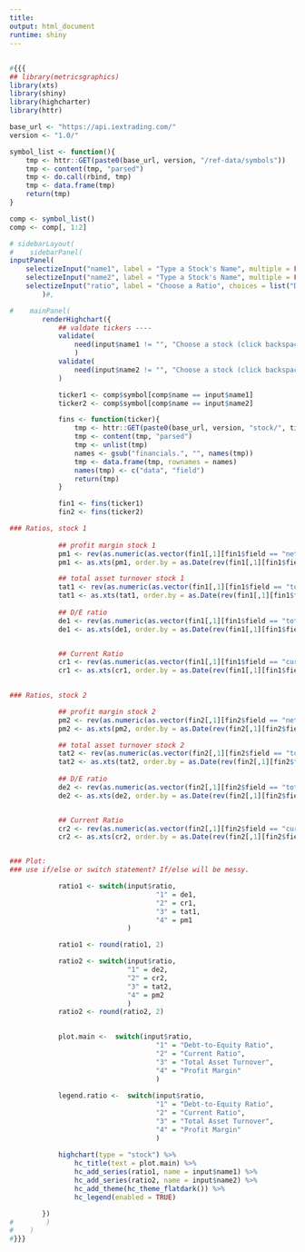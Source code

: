 ```yaml
---
title: 
output: html_document
runtime: shiny
---
```


## 

```r
#{{{
## library(metricsgraphics)
library(xts)
library(shiny)
library(highcharter)
library(httr)

base_url <- "https://api.iextrading.com/"
version <- "1.0/"

symbol_list <- function(){
    tmp <- httr::GET(paste0(base_url, version, "/ref-data/symbols"))
    tmp <- content(tmp, "parsed")
    tmp <- do.call(rbind, tmp)
    tmp <- data.frame(tmp)
    return(tmp)
}

comp <- symbol_list()
comp <- comp[, 1:2]

# sidebarLayout(
#    sidebarPanel(   
inputPanel(
    selectizeInput("name1", label = "Type a Stock's Name", multiple = FALSE, choices = comp$name, selected = "Tesla Inc."),
    selectizeInput("name2", label = "Type a Stock's Name", multiple = FALSE, choices = comp$name, selected = "Apple Inc."),
    selectizeInput("ratio", label = "Choose a Ratio", choices = list("Debt-to-Equity Ratio" = 1, "Current Ratio" = 2, "Total Asset Turnover" = 3, "Profit Margin" = 4), selected = 1)
        )#,

#    mainPanel(
        renderHighchart({
            ## valdate tickers ----
            validate(
                need(input$name1 != "", "Choose a stock (click backspace to get rid of the present stock).")
                )
            validate(
                need(input$name2 != "", "Choose a stock (click backspace to get rid of the present stock).")
            )

            ticker1 <- comp$symbol[comp$name == input$name1]
            ticker2 <- comp$symbol[comp$name == input$name2]

            fins <- function(ticker){
                tmp <- httr::GET(paste0(base_url, version, "stock/", ticker,"/financials"))
                tmp <- content(tmp, "parsed")
                tmp <- unlist(tmp)
                names <- gsub("financials.", "", names(tmp))
                tmp <- data.frame(tmp, rownames = names)
                names(tmp) <- c("data", "field")
                return(tmp)
            }

            fin1 <- fins(ticker1)
            fin2 <- fins(ticker2)

### Ratios, stock 1
            
            ## profit margin stock 1
            pm1 <- rev(as.numeric(as.vector(fin1[,1][fin1$field == "netIncome"])) / as.numeric(as.vector(fin1[,1][fin1$field == "totalRevenue"])))
            pm1 <- as.xts(pm1, order.by = as.Date(rev(fin1[,1][fin1$field == "reportDate"])))

            ## total asset turnover stock 1
            tat1 <- rev(as.numeric(as.vector(fin1[,1][fin1$field == "totalRevenue"])) / as.numeric(as.vector(fin1[,1][fin1$field == "totalAssets"])))
            tat1 <- as.xts(tat1, order.by = as.Date(rev(fin1[,1][fin1$field == "reportDate"])))
            
            ## D/E ratio
            de1 <- rev(as.numeric(as.vector(fin1[,1][fin1$field == "totalDebt"])) / as.numeric(as.vector(fin1[,1][fin1$field == "shareholderEquity"])))
            de1 <- as.xts(de1, order.by = as.Date(rev(fin1[,1][fin1$field == "reportDate"])))


            ## Current Ratio
            cr1 <- rev(as.numeric(as.vector(fin1[,1][fin1$field == "currentAssets"])) / as.numeric(as.vector(fin1[,1][fin1$field == "currentDebt"])))
            cr1 <- as.xts(cr1, order.by = as.Date(rev(fin1[,1][fin1$field == "reportDate"])))

            
### Ratios, stock 2

            ## profit margin stock 2
            pm2 <- rev(as.numeric(as.vector(fin2[,1][fin2$field == "netIncome"])) / as.numeric(as.vector(fin2[,1][fin2$field == "totalRevenue"])))
            pm2 <- as.xts(pm2, order.by = as.Date(rev(fin2[,1][fin2$field == "reportDate"])))

            ## total asset turnover stock 2
            tat2 <- rev(as.numeric(as.vector(fin2[,1][fin2$field == "totalRevenue"])) / as.numeric(as.vector(fin2[,1][fin2$field == "totalAssets"])))
            tat2 <- as.xts(tat2, order.by = as.Date(rev(fin2[,1][fin2$field == "reportDate"])))
            
            ## D/E ratio
            de2 <- rev(as.numeric(as.vector(fin2[,1][fin2$field == "totalDebt"])) / as.numeric(as.vector(fin2[,1][fin2$field == "shareholderEquity"])))
            de2 <- as.xts(de2, order.by = as.Date(rev(fin2[,1][fin2$field == "reportDate"])))


            ## Current Ratio
            cr2 <- rev(as.numeric(as.vector(fin2[,1][fin2$field == "currentAssets"])) / as.numeric(as.vector(fin2[,1][fin2$field == "currentDebt"])))
            cr2 <- as.xts(cr2, order.by = as.Date(rev(fin2[,1][fin2$field == "reportDate"])))


### Plot:
### use if/else or switch statement? If/else will be messy.

            ratio1 <- switch(input$ratio,
                                    "1" = de1,
                                    "2" = cr1,
                                    "3" = tat1,
                                    "4" = pm1
                             )

            ratio1 <- round(ratio1, 2)

            ratio2 <- switch(input$ratio,
                             "1" = de2,
                             "2" = cr2,
                             "3" = tat2,
                             "4" = pm2
                             )
            ratio2 <- round(ratio2, 2)

            
            plot.main <-  switch(input$ratio,
                                    "1" = "Debt-to-Equity Ratio",
                                    "2" = "Current Ratio",
                                    "3" = "Total Asset Turnover",
                                    "4" = "Profit Margin"
                                    )
            
            legend.ratio <-  switch(input$ratio,
                                    "1" = "Debt-to-Equity Ratio",
                                    "2" = "Current Ratio",
                                    "3" = "Total Asset Turnover",
                                    "4" = "Profit Margin"
                                    )
            
            highchart(type = "stock") %>%
                hc_title(text = plot.main) %>%
                hc_add_series(ratio1, name = input$name1) %>% 
                hc_add_series(ratio2, name = input$name2) %>%
                hc_add_theme(hc_theme_flatdark()) %>%
                hc_legend(enabled = TRUE)

        })
#        )
#    )
#}}}
```

